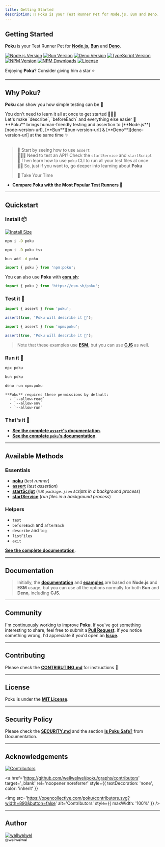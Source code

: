 ```yaml
---
title: Getting Started
description: 🐷 Poku is your Test Runner Pet for Node.js, Bun and Deno.
---
```



[node-version-url]: https://github.com/nodejs/node
[node-version-image]: https://img.shields.io/badge/Node.js->=6.0.0-badc58
[bun-version-url]: https://github.com/oven-sh/bun
[bun-version-image]: https://img.shields.io/badge/Bun->=0.5.3-f471b5
[deno-version-url]: https://github.com/denoland/deno
[deno-version-image]: https://img.shields.io/badge/Deno->=1.30.0-70ffaf
[npm-image]: https://img.shields.io/npm/v/poku.svg?color=3dc1d3
[npm-url]: https://npmjs.org/package/poku
[typescript-url]: https://github.com/microsoft/TypeScript
[typescript-version-image]: https://img.shields.io/badge/TypeScript->=5.0.2-3077c6
[license-url]: https://github.com/wellwelwel/poku/blob/main/LICENSE
[license-image]: https://img.shields.io/npm/l/poku.svg?maxAge=2592000&color=9c88ff&label=License
[downloads-image]: https://img.shields.io/npm/dt/poku.svg?&color=FFC312&label=Downloads
[downloads-url]: https://npmjs.org/package/poku

<div className='title-section'>
<aside>

# Getting Started

**Poku** is your Test Runner Pet for [**Node.js**][node-version-url], [**Bun**][bun-version-url] and [**Deno**][deno-version-url].

[![Node.js Version][node-version-image]][node-version-url]
[![Bun Version][bun-version-image]][bun-version-url]
[![Deno Version][deno-version-image]][deno-version-url]
[![TypeScript Version][typescript-version-image]][typescript-url]
[![NPM Version][npm-image]][npm-url]
[![NPM Downloads][downloads-image]][downloads-url]
[![License][license-image]][license-url]

Enjoying **Poku**? Consider giving him a star ⭐️

</aside>
  <aside>
    <Logo className='logo' width={128} height={128} />
  </aside>
</div>

<hr />

## Why Poku?

**Poku** can show you how simple testing can be 🌱

<div className='features black'>
  <div className='p'>
    <Success />
    <span>You don't need to learn it all at once to get started 🧑🏻‍🎓</span>
  </div>
  <div className='p'>
    <Success />
    <span>
      Let's make `describe`, `beforeEach` and everything else easier 🚀
    </span>
  </div>
  <div className='p'>
    <Success />
    <span>
      **Poku** brings human-friendly testing and assertion to
      [**Node.js**][node-version-url], [**Bun**][bun-version-url] &
      [**Deno**][deno-version-url] at the same time ✨
    </span>
  </div>
</div>

<br />

> 🔬 Start by seeing how to use `assert` <br />
> 🧑🏻‍🔬 Need to test an API? Check the `startService` and `startScript` <br />
> 🧪 Then learn how to use `poku` CLI to run all your test files at once <br />
> 🧙🏻 So, just if you want to, go deeper into learning about **Poku** <br />
>
> 🩵 Take Your Time

- [**Compare Poku with the Most Popular Test Runners 🧪**](/docs/comparing)

<hr />

## Quickstart

### **Install** 📦

[![Install Size](https://packagephobia.com/badge?p=poku)](https://packagephobia.com/result?p=poku)

<Tabs>
  <TabItem default value='Node.js'>

```bash
npm i -D poku
```

  </TabItem>
  <TabItem  value='TypeScript (Node.js)'>

```bash
npm i -D poku tsx
```

  </TabItem>
  <TabItem  value='Bun'>

```bash
bun add -d poku
```

  </TabItem>
  <TabItem  value='Deno'>

```ts
import { poku } from 'npm:poku';
```

You can also use **Poku** with [**esm.sh**](https://esm.sh):

```ts
import { poku } from 'https://esm.sh/poku';
```

  </TabItem>
</Tabs>

### **Test it** 🔬

<Tabs>
  <TabItem default value='test/file.test.js'>

```ts
import { assert } from 'poku';

assert(true, 'Poku will describe it 🐷');
```

  </TabItem>
  <TabItem default value='test/file.test.ts (Deno)'>

```ts
import { assert } from 'npm:poku';

assert(true, 'Poku will describe it 🐷');
```

  </TabItem>
</Tabs>

> Note that these examples use [**ESM**](/docs/examples/cjs-esm), but you can use [**CJS**](/docs/examples/cjs-esm) as well.

### **Run it** 🚀

<Tabs>
  <TabItem default value='Node.js and TypeScript (Node.js)'>

```bash
npx poku
```

  </TabItem>
  <TabItem  value='Bun'>

```bash
bun poku
```

  </TabItem>
  <TabItem  value='Deno'>

```bash
deno run npm:poku
```

    **Poku** requires these permissions by default:
      - `--allow-read`
      - `--allow-env`
      - `--allow-run`

  </TabItem>
</Tabs>

### **That's it** 🎉

- [**See the complete `assert`'s documentation**](/docs/documentation/assert).
- [**See the complete `poku`'s documentation**](/docs/category/poku).

<hr />

## Available Methods

### Essentials

- [**poku**](/docs/category/poku) (_test runner_)
- [**assert**](/docs/documentation/assert) (_test assertion_)
- [**startScript**](/docs/documentation/startScript) (_run `package.json` scripts in a background process_)
- [**startService**](/docs/documentation/startService) (_run files in a background process_)

### Helpers

- `test`
- `beforeEach` and `afterEach`
- `describe` and `log`
- `listFiles`
- `exit`

[**See the complete documentation**](/docs/category/documentation).

<hr />

## Documentation

> Initially, the [**documentation**](/docs/category/documentation) and [**examples**](/docs/category/examples) are based on **Node.js** and **ESM** usage, but you can use all the options normally for both **Bun** and **Deno**, including **CJS**.

<hr />

## Community

I'm continuously working to improve **Poku**. If you've got something interesting to share, feel free to submit a [**Pull Request**](https://github.com/wellwelwel/poku/compare). If you notice something wrong, I'd appreciate if you'd open an [**Issue**](https://github.com/wellwelwel/poku/issues/new).

<hr />

## Contributing

Please check the [**CONTRIBUTING.md**](https://github.com/wellwelwel/poku/blob/main/CONTRIBUTING.md) for instructions 🚀

<hr />

## License

Poku is under the [**MIT License**](https://github.com/wellwelwel/poku/blob/main/LICENSE).

<hr />

## Security Policy

Please check the [**SECURITY.md**](https://github.com/wellwelwel/poku/blob/main/SECURITY.md) and the section [**Is Poku Safe?**](/docs/security) from Documentation.

<hr />

## Acknowledgements

[![Contributors](https://img.shields.io/github/contributors/wellwelwel/poku?label=Contributors)](https://github.com/wellwelwel/poku/graphs/contributors)

<a
  href='https://github.com/wellwelwel/poku/graphs/contributors'
  target='_blank'
  rel='noopener noreferrer'
  style={{ textDecoration: 'none', color: 'inherit' }}
>
  <img
    src='https://opencollective.com/poku/contributors.svg?width=890&button=false'
    alt='Contributors'
    style={{ maxWidth: '100%' }}
  />
</a>

<hr />

## Author

<a href='https://github.com/wellwelwel'>
  <img
    src='https://avatars.githubusercontent.com/u/46850407'
    alt='wellwelwel'
    style={{ borderRadius: '50%', width: 64, height: 64 }}
  />
  <br />
  <sub>@wellwelwel</sub>
</a>
